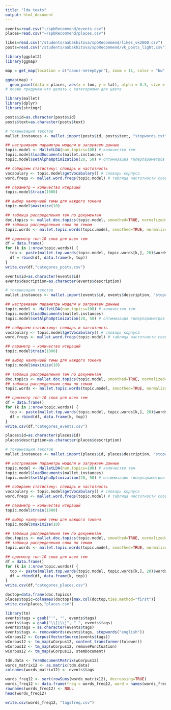 ```yaml
---
title: "lda_texts"
output: html_document
---
```


```r
events=read.csv("~/spbRecommend/events.csv")
places=read.csv("~/spbRecommend/places.csv")

likes=read.csv("/students/aabakhitova/spbRecommend/likes_vk2000.csv")
posts=read.csv("/students/aabakhitova/spbRecommend/vk_posts_light.csv")
```

```r
library(ggplot2)
library(ggmap)

map = get_map(location = c("санкт-петербург"), zoom = 11, color = "bw", maptype = "roadmap")

ggmap(map) +
  geom_point(data = places, aes(x = lon, y = lat), alpha = 0.5, size = 0.7)
# позже придумаю что делать с категориями для цвета
```
```r
library(mallet)
library(dplyr)
library(stringr)

posts$id=as.character(posts$id)
posts$text=as.character(posts$text)

# токенизация текстов
mallet.instances <- mallet.import(posts$id, posts$text, "stopwords.txt", token.regexp = "[\\p{L}\\p{N}-]*\\p{L}+")

## настраиваем параметры модели и загружаем данные
topic.model <- MalletLDA(num.topics=100) # количество тем
topic.model$loadDocuments(mallet.instances) 
topic.model$setAlphaOptimization(20, 50) # оптимизация гиперпараметров

## собираем статистику: словарь и частотность
vocabulary <- topic.model$getVocabulary() # словарь корпуса
word.freqs <- mallet.word.freqs(topic.model) # таблица частотности слов

## параметр — количество итераций
topic.model$train(1000)

## выбор наилучшей темы для каждого токена
topic.model$maximize(10)

## таблица распределения тем по документам
doc.topics <- mallet.doc.topics(topic.model, smoothed=TRUE, normalized=TRUE)
## таблица распределения слов по темам
topic.words <- mallet.topic.words(topic.model, smoothed=TRUE, normalized=TRUE)

## просмотр топ-10 слов для всех тем
df = data.frame()
for (k in 1:nrow(topic.words)) {
  top <- paste(mallet.top.words(topic.model, topic.words[k,], 20)$words,collapse=" ")
  df = rbind(df, data.frame(k, top))
}
write.csv(df,"categores_posts.csv")
```

```r
events$id=as.character(events$id)
events$description=as.character(events$description)

# токенизация текстов
mallet.instances <- mallet.import(events$id, events$description, "stopwords.txt", token.regexp = "[\\p{L}\\p{N}-]*\\p{L}+")

## настраиваем параметры модели и загружаем данные
topic.model <- MalletLDA(num.topics=100) # количество тем
topic.model$loadDocuments(mallet.instances) 
topic.model$setAlphaOptimization(20, 50) # оптимизация гиперпараметров

## собираем статистику: словарь и частотность
vocabulary <- topic.model$getVocabulary() # словарь корпуса
word.freqs <- mallet.word.freqs(topic.model) # таблица частотности слов

## параметр — количество итераций
topic.model$train(1000)

## выбор наилучшей темы для каждого токена
topic.model$maximize(10)

## таблица распределения тем по документам
doc.topics <- mallet.doc.topics(topic.model, smoothed=TRUE, normalized=TRUE)
## таблица распределения слов по темам
topic.words <- mallet.topic.words(topic.model, smoothed=TRUE, normalized=TRUE)

## просмотр топ-10 слов для всех тем
df = data.frame()
for (k in 1:nrow(topic.words)) {
  top <- paste(mallet.top.words(topic.model, topic.words[k,], 20)$words,collapse=" ")
  df = rbind(df, data.frame(k, top))
}
write.csv(df,"categores_events.csv")
```

```r
places$id=as.character(places$id)
places$description=as.character(places$description)

# токенизация текстов
mallet.instances <- mallet.import(places$id, places$description, "stopwords.txt", token.regexp = "[\\p{L}\\p{N}-]*\\p{L}+")

## настраиваем параметры модели и загружаем данные
topic.model <- MalletLDA(num.topics=100) # количество тем
topic.model$loadDocuments(mallet.instances) 
topic.model$setAlphaOptimization(20, 50) # оптимизация гиперпараметров

## собираем статистику: словарь и частотность
vocabulary <- topic.model$getVocabulary() # словарь корпуса
word.freqs <- mallet.word.freqs(topic.model) # таблица частотности слов

## параметр — количество итераций
topic.model$train(1000)

## выбор наилучшей темы для каждого токена
topic.model$maximize(10)

## таблица распределения тем по документам
doc.topics <- mallet.doc.topics(topic.model, smoothed=TRUE, normalized=TRUE)
## таблица распределения слов по темам
topic.words <- mallet.topic.words(topic.model, smoothed=TRUE, normalized=TRUE)

## просмотр топ-10 слов для всех тем
df = data.frame()
for (k in 1:nrow(topic.words)) {
  top <- paste(mallet.top.words(topic.model, topic.words[k,], 20)$words,collapse=" ")
  df = rbind(df, data.frame(k, top))
}
write.csv(df,"categores_places.csv")
```

```r
doctop=data.frame(doc.topics)
places$topic=colnames(doctop)[max.col(doctop,ties.method="first")]
write.csv(places,"places.csv")
```
```r
library(tm)
events$tags = gsub("'", "", events$tags)
events$tags = gsub("\\[|\\]", " ", events$tags)
events$tags = as.character(events$tags)
events$tags <- removeWords(events$tags, stopwords("english"))
wCorpus12 <- Corpus(VectorSource(events$tags))
wCorpus12 <- tm_map(wCorpus12, content_transformer(tolower))
wCorpus12 <- tm_map(wCorpus12, removePunctuation)
wCorpus12 <- tm_map(wCorpus12, stemDocument)

tdm.data <- TermDocumentMatrix(wCorpus12)
words_matrix12 <- as.matrix(tdm.data)
colnames(words_matrix12) <- events$tags

words_freq12 <- sort(rowSums(words_matrix12), decreasing=TRUE)
words_freq12 <- data.frame(freq = words_freq12, word = names(words_freq12))
rownames(words_freq12) <- NULL  
head(words_freq12)

write.csv(words_freq12, "tagsfreq.csv")
```